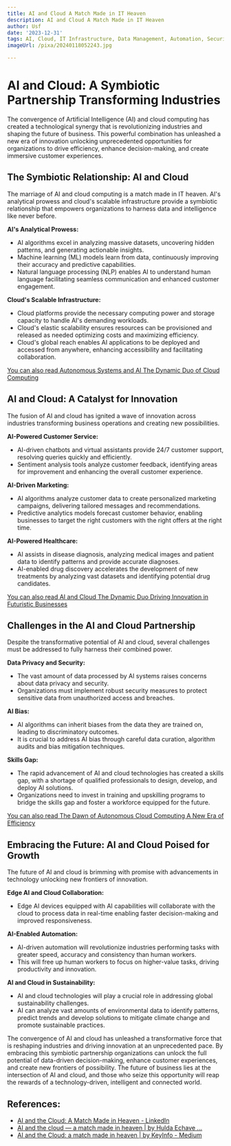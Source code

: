 ```yaml
---
title: AI and Cloud A Match Made in IT Heaven
description: AI and Cloud A Match Made in IT Heaven
author: Usf
date: '2023-12-31'
tags: AI, Cloud, IT Infrastructure, Data Management, Automation, Security
imageUrl: /pixa/20240118052243.jpg

---
```

# AI and Cloud: A Symbiotic Partnership Transforming Industries

The convergence of Artificial  Intelligence (AI) and cloud computing has created a technological synergy that is  revolutionizing industries and shaping the future of business. This  powerful combination has unleashed a new era of innovation unlocking unprecedented opportunities for  organizations  to drive efficiency, enhance decision-making, and create immersive customer experiences.

## The Symbiotic  Relationship: AI and Cloud

The  marriage of AI and cloud computing is  a match made in IT heaven.  AI's analytical prowess and  cloud's scalable infrastructure provide a symbiotic relationship that empowers organizations to harness data and intelligence like never before.

**AI's Analytical Prowess:**
* AI  algorithms excel in analyzing massive datasets, uncovering hidden patterns, and generating actionable insights.
* Machine learning (ML) models learn from data, continuously improving their accuracy and predictive capabilities.
* Natural language processing (NLP) enables AI to understand human language facilitating seamless communication and enhanced customer engagement.

**Cloud's Scalable  Infrastructure:**
* Cloud platforms provide the necessary computing power and storage  capacity to handle AI's demanding workloads.
* Cloud's elastic scalability ensures resources can be provisioned and released as needed optimizing costs and maximizing efficiency.
* Cloud's global  reach enables AI applications to be deployed and  accessed from anywhere, enhancing accessibility and  facilitating collaboration.

[You can also read Autonomous Systems and AI  The  Dynamic Duo of  Cloud Computing](Autonomous%20Systems%20and%20AI%20The%20Dynamic%20Duo%20of%20Cloud%20Computing)


## AI and  Cloud: A Catalyst for Innovation

The  fusion of AI and cloud has  ignited a wave of innovation across industries transforming business operations and creating new possibilities.

**AI-Powered Customer Service:**
* AI-driven chatbots and virtual assistants provide  24/7 customer support, resolving queries quickly and  efficiently.
* Sentiment analysis  tools analyze customer feedback, identifying areas for improvement and enhancing the overall customer  experience.

**AI-Driven Marketing:**
*  AI algorithms analyze customer data to create personalized marketing campaigns, delivering tailored messages and  recommendations.
* Predictive analytics  models forecast customer behavior, enabling businesses to target the right customers with the right offers  at  the right time.

**AI-Powered Healthcare:**
* AI assists in  disease diagnosis, analyzing medical images and patient data to identify patterns and provide accurate diagnoses.
* AI-enabled drug discovery accelerates the development of new treatments by analyzing  vast datasets  and identifying potential drug candidates.

[You can also read AI and Cloud The Dynamic Duo Driving Innovation in Futuristic Businesses](AI%20and%20Cloud%20The%20Dynamic%20Duo%20Driving%20Innovation%20in%20Futuristic%20Businesses)


## Challenges in the AI and Cloud Partnership

Despite the transformative potential of AI and cloud, several challenges  must be addressed to fully harness their  combined power.

**Data Privacy  and Security:**
* The vast amount of data processed  by AI systems raises concerns about data privacy and security.
* Organizations must implement robust security measures  to protect sensitive data from unauthorized access and breaches.

**AI Bias:**
* AI algorithms can inherit biases from  the data they are trained on, leading to discriminatory outcomes.
* It is crucial  to address AI bias through careful data curation, algorithm audits  and bias mitigation techniques.

**Skills Gap:**
* The rapid advancement of AI and cloud technologies has created a skills gap, with a shortage of qualified professionals  to design, develop, and deploy AI solutions.
* Organizations need  to invest in training and upskilling programs to bridge  the skills gap and  foster a workforce equipped for the  future.

[You can also read  The  Dawn of Autonomous Cloud Computing A New Era of Efficiency](The%20Dawn%20of%20Autonomous%20Cloud%20Computing%20A%20New%20Era%20of%20Efficiency)


## Embracing the Future: AI and  Cloud Poised for Growth

The future of AI and cloud is brimming with promise with  advancements in technology unlocking new frontiers  of  innovation.

**Edge AI  and Cloud Collaboration:**
* Edge AI devices equipped with  AI capabilities will collaborate with the cloud to process data in real-time enabling faster decision-making and improved responsiveness.

**AI-Enabled Automation:**
* AI-driven automation will revolutionize  industries performing tasks with greater speed, accuracy and consistency than  human workers.
* This will free  up  human workers to  focus on higher-value tasks, driving productivity and innovation.

**AI and Cloud in Sustainability:**
* AI and cloud technologies will play a crucial role in addressing global  sustainability challenges.
* AI can analyze vast amounts  of environmental data to  identify patterns, predict trends and develop solutions to mitigate climate change and  promote sustainable practices.

The  convergence of AI  and cloud has unleashed a transformative force that is reshaping industries and driving innovation at an unprecedented pace. By embracing this  symbiotic partnership organizations can unlock  the full potential of data-driven decision-making, enhance customer  experiences, and create new frontiers of possibility. The future  of business lies at the intersection of AI and cloud, and those who seize this opportunity will reap the rewards of a technology-driven, intelligent and  connected world.

## References:
- [AI and the Cloud: A Match Made in Heaven - LinkedIn](https://www.linkedin.com/pulse/ai-cloud-match-made-heaven-xerocodee?trk=article-ssr-frontend-pulse_more-articles_related-content-card)
- [AI and the cloud — a match made in heaven | by Hulda Echave ...](https://medium.com/@huldaechave/ai-and-the-cloud-a-match-made-in-heaven-15a057978ff2)
- [AI and the Cloud: a match made in heaven | by KeyInfo - Medium](https://medium.com/@_KeyInfo_/ai-and-the-cloud-a-match-made-in-heaven-329f4889f25b)
